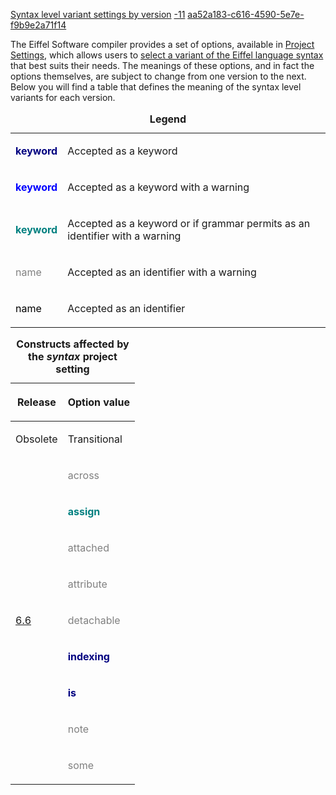[[Property:title|Syntax level variant settings by version]]
[[Property:weight|-11]]
[[Property:uuid|aa52a183-c616-4590-5e7e-f9b9e2a71f14]]
{{Beta}}


The Eiffel Software compiler provides a set of options, available in [[General Target Options|Project Settings]], which allows users to [[Setting the syntax variant|select a variant of the Eiffel language syntax]] that best suits their needs. The meanings of these options, and in fact the options themselves, are subject to change from one version to the next. Below you will find a table that defines the meaning of the syntax level variants for each version. 


{| border="1" style="float: right; border-collapse: collapse; border-style: solid;"
|+ '''Legend'''
| style="color: navy;" | '''keyword'''
| Accepted as a keyword
|-
| style="color: blue;" | '''keyword'''
| Accepted as a keyword with a warning
|-
| style="color: teal;" | '''keyword'''
| Accepted as a keyword or if grammar permits as an identifier with a warning
|-
| style="color: gray;" | name
| Accepted as an identifier with a warning
|-
| style="color: black;" | name
| Accepted as an identifier
|}

{| border="1" style="border-collapse: collapse; border-style: solid;"
|+ '''Constructs affected by the ''syntax'' project setting'''
! rowspan="2" style="valign: center;" | Release
! colspan="4" | Option value
|-
! Obsolete !! Transitional !! Standard !! Provisional
|-
! rowspan="9" style="valign: center;" | [[Release notes for EiffelStudio 6.6 | 6.6]]
| style="color: gray;" | across
| style="color: gray;" | across
| style="color: gray;" | across
| style="color: teal;" | '''across'''
|-
| style="color: teal;" | '''assign'''
| style="color: teal;" | '''assign'''
| style="color: navy;" | '''assign'''
| style="color: teal;" | '''assign'''
|-
| style="color: gray;" | attached
| style="color: teal;" | '''attached'''
| style="color: navy;" | '''attached'''
| style="color: teal;" | '''attached'''
|-
| style="color: gray;" | attribute
| style="color: teal;" | '''attribute'''
| style="color: navy;" | '''attribute'''
| style="color: teal;" | '''attribute'''
|-
| style="color: gray;" | detachable
| style="color: teal;" | '''detachable'''
| style="color: navy;" | '''detachable'''
| style="color: teal;" | '''detachable'''
|-
| style="color: navy;" | '''indexing'''
| style="color: blue;" | '''indexing'''
| style="color: black;" | indexing
| style="color: black;" | indexing
|-
| style="color: navy;" | '''is'''
| style="color: blue;" | '''is'''
| style="color: black;" | is
| style="color: black;" | is
|-
| style="color: gray;" | note
| style="color: navy;" | '''note'''
| style="color: navy;" | '''note'''
| style="color: navy;" | '''note'''
|-
| style="color: gray;" | some
| style="color: gray;" | some
| style="color: gray;" | some
| style="color: teal;" | '''some'''
|}



